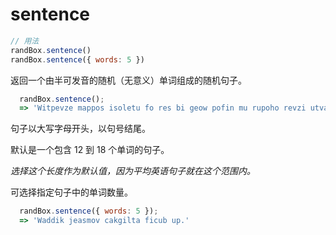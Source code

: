# sentence

```js
// 用法
randBox.sentence()
randBox.sentence({ words: 5 })
```

返回一个由半可发音的随机（无意义）单词组成的随机句子。

```js
  randBox.sentence();
  => 'Witpevze mappos isoletu fo res bi geow pofin mu rupoho revzi utva ne.'
```

句子以大写字母开头，以句号结尾。

默认是一个包含 12 到 18 个单词的句子。

*选择这个长度作为默认值，因为平均英语句子就在这个范围内。*

可选择指定句子中的单词数量。

```js
  randBox.sentence({ words: 5 });
  => 'Waddik jeasmov cakgilta ficub up.'
```
